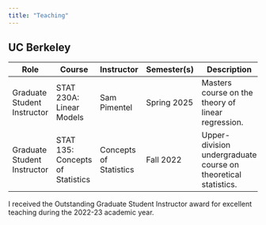 ```yaml
---
title: "Teaching"
---
```


## UC Berkeley

| Role | Course | Instructor | Semester(s) | Description |
|--------------|--------------|--------------|--------------|----------------|
| Graduate Student Instructor | STAT 230A: Linear Models | Sam Pimentel | Spring 2025 | Masters course on the theory of linear regression. |
| Graduate Student Instructor | STAT 135: Concepts of Statistics | Concepts of Statistics | Fall 2022 | Upper-division undergraduate course on theoretical statistics. |

I received the Outstanding Graduate Student Instructor award for excellent teaching during the 2022-23 academic year.
